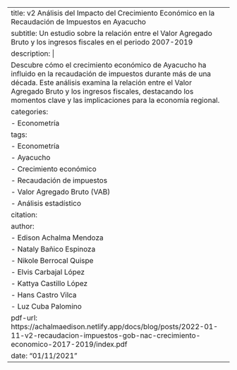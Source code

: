 ---
title: v2 Análisis del Impacto del Crecimiento Económico en la Recaudación de Impuestos en Ayacucho
subtitle: Un estudio sobre la relación entre el Valor Agregado Bruto y los ingresos fiscales en el periodo 2007-2019
description: |
  Descubre cómo el crecimiento económico de Ayacucho ha influido en la recaudación de impuestos durante más de una década. Este análisis examina la relación entre el Valor Agregado Bruto y los ingresos fiscales, destacando los momentos clave y las implicaciones para la economía regional.
categories:
  - Econometría
tags:
  - Econometría
  - Ayacucho
  - Crecimiento económico
  - Recaudación de impuestos
  - Valor Agregado Bruto (VAB)
  - Análisis estadístico
citation:
  author:
  - Edison Achalma Mendoza
  - Nataly Bañico Espinoza 
  - Nikole Berrocal Quispe 
  - Elvis Carbajal López 
  - Kattya Castillo López 
  - Hans Castro Vilca 
  - Luz Cuba Palomino 
  pdf-url: https://achalmaedison.netlify.app/docs/blog/posts/2022-01-11-v2-recaudacion-impuestos-gob-nac-crecimiento-economico-2017-2019/index.pdf
date: "01/11/2021"
---
